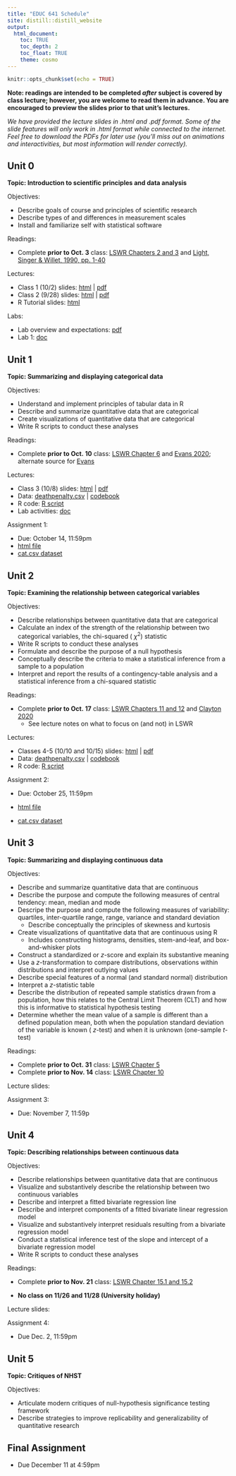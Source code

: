 ```yaml
---
title: "EDUC 641 Schedule"
site: distill::distill_website
output:
  html_document:
    toc: TRUE
    toc_depth: 2
    toc_float: TRUE
    theme: cosmo
---
```


```r
knitr::opts_chunk$set(echo = TRUE)
```

**Note: readings are intended to be completed *after* subject is covered by class lecture; however, you are welcome to read them in advance. You are encouraged to preview the slides prior to that unit's lectures.**

*We have provided the lecture slides in .html and .pdf format. Some of the slide features will only work in .html format while connected to the internet. Feel free to download the PDFs for later use (you'll miss out on animations and interactivities, but most information will render correctly).*

## Unit 0

**Topic: Introduction to scientific principles and data analysis**

Objectives:

- Describe goals of course and principles of scientific research
- Describe types of and differences in measurement scales
- Install and familiarize self with statistical software

Readings: 

- Complete **prior to Oct. 3** class: [LSWR Chapters 2 and 3](https://learningstatisticswithr.com/lsr-0.6.pdf) and [Light, Singer & Willet, 1990, pp. 1-40](./assignments/Light Singer Willett 1990.pdf)


Lectures:

- Class 1 (10/2) slides: [html](./slides/EDUC641_1_intro.html) | [pdf](./slides/EDUC641_1_intro.pdf)
- Class 2 (9/28) slides: [html](./slides/EDUC641_2_measures.html) | [pdf](./slides/EDUC641_2_measures.pdf)
- R Tutorial slides: [html](./slides/tutorial.html)


Labs:

- Lab overview and expectations: [pdf](./labs/EDUC 641 Lab Overview.pdf)
- Lab 1: [doc](./labs/Lab 1.docx)


## Unit 1 

**Topic: Summarizing and displaying categorical data**

Objectives:

- Understand and implement principles of tabular data in R
- Describe and summarize quantitative data that are categorical
- Create visualizations of quantitative data that are categorical
- Write R scripts to conduct these analyses

Readings: 

- Complete **prior to Oct. 10** class: [LSWR Chapter 6](https://learningstatisticswithr.com/lsr-0.6.pdf) and [Evans 2020](https://www.newstatesman.com/uncategorized/2020/07/ra-fisher-and-science-hatred); alternate source for [Evans](./assignments/evans_2020.pdf)

Lectures: 

- Class 3 (10/8) slides: [html](./slides/EDUC641_3_categdescr.html) | [pdf](./slides/EDUC641_3_categdescr.pdf)
- Data: [deathpenalty.csv](./data/deathpenalty.csv) | [codebook](./data/deathpenalty_codebook.pdf)
- R code: [R script](./slides/EDUC641_3_code.R)
- Lab activities: [doc](./labs/Lab2.docx)


Assignment 1: 

- Due: October 14, 11:59pm
- [html file](./assignments/assignment01.html)
- [cat.csv dataset](./data/cat.csv)

## Unit 2

**Topic: Examining the relationship between categorical variables**

Objectives:

 * Describe relationships between quantitative data that are categorical
 * Calculate an index of the strength of the relationship between two categorical variables, the chi-squared ( $\chi^2$) statistic
 * Write R scripts to conduct these analyses
 * Formulate and describe the purpose of a null hypothesis
 * Conceptually describe the criteria to make a statistical inference from a sample to a population
 * Interpret and report the results of a contingency-table analysis and a statistical inference from a chi-squared statistic

Readings: 

- Complete **prior to Oct. 17** class: [LSWR Chapters 11 and 12](https://learningstatisticswithr.com/lsr-0.6.pdf) and [Clayton 2020](https://nautil.us/how-eugenics-shaped-statistics-238014)
  + See lecture notes on what to focus on (and not) in LSWR

Lectures:


- Classes 4-5 (10/10 and 10/15) slides: [html](./slides/EDUC641_4_categrel.html) | [pdf](./slides/EDUC641_4_categrel.pdf)
<!--
- Class 6 (10/12) slides: [html](./slides/EDUC641_6_history.html) | [pdf](./slides/EDUC641_6_history.pdf) -->
- Data: [deathpenalty.csv](./data/deathpenalty.csv) | [codebook](./data/deathpenalty_codebook.pdf) 
- R code: [R script](./slides/EDUC641_4_code.R)
<!-- - Lab activities: [Week 3 Lab](./labs/Lab3.docx) | [Week 4 Lab](./labs/Lab4.docx) -->

Assignment 2: 

- Due: October 25, 11:59pm

- [html file](./assignments/assignment02.html)
- [cat.csv dataset](./data/cat.csv)

## Unit 3

**Topic: Summarizing and displaying continuous data**

Objectives:

- Describe and summarize quantitative data that are continuous
- Describe the purpose and compute the following measures of central tendency: mean, median and mode
- Descripe the purpose and compute the following measures of variability: quartiles, inter-quartile range, range, variance and standard deviation
  + Describe conceptually the principles of skewness and kurtosis
- Create visualizations of quantitative data that are continuous using R
  + Includes constructing histograms, densities, stem-and-leaf, and box-and-whisker plots
- Construct a standardized or $z$-score and explain its substantive meaning
- Use a $z$-transformation to compare distributions, observations within distributions and interpret outlying values
- Describe special features of a normal (and standard normal) distribution
- Interpret a $z$-statistic table
- Describe the distribution of repeated sample statistics drawn from a population, how this relates to the Central Limit Theorem (CLT) and how this is informative to statistical hypothesis testing
- Determine whether the mean value of a sample is different than a defined population mean, both when the population standard deviation of the variable is known ( $z$-test) and when it is unknown (one-sample $t$-test)

Readings: 

- Complete **prior to Oct. 31** class: [LSWR Chapter 5](https://learningstatisticswithr.com/lsr-0.6.pdf)
- Complete **prior to Nov. 14** class: [LSWR Chapter 10](https://learningstatisticswithr.com/lsr-0.6.pdf)


Lecture slides: 

<!--
- Classes 7-8 (10/17 & 10/19) slides: [html](./slides/EDUC641_7_continuousdescr.html) | [pdf](./slides/EDUC641_7_continuousdescr.pdf)
- Class 9 (10/24) slides: [html](./slides/EDUC641_9_transformations.html) | [pdf](./slides/EDUC641_9_transformations.pdf)
- Classes 10-12 (10/26, 10/31, & 11/2) slides: [html](./slides/EDUC641_10_inference.html) | [pdf](./slides/EDUC641_10_inference.pdf)

- Data: [life_expectancy.csv](./data/life_expectancy.csv) | [codebook](./data/life_expectancy_codebook.pdf)
- R code: [Class 7 script](./slides/EDUC641_7_code.R) | [Class 9 script](./slides/EDUC641_9_code.R)
- Lab activities: [Week 5 lab](./labs/Lab5.docx) | [Week 6 lab](./labs/Lab6.docx) | [Week 7 lab](./labs/Lab7.docx)
-->

Assignment 3: 

- Due: November 7, 11:59p
<!--
- [html file](./assignments/assignment03.html)
- [cont.csv dataset](./data/cont.csv)
-->


## Unit 4

**Topic: Describing relationships between continuous data**

Objectives:

- Describe relationships between quantitative data that are continuous
- Visualize and substantively describe the relationship between two continuous variables
- Describe and interpret a fitted bivariate regression line
- Describe and interpret components of a fitted bivariate linear regression model
- Visualize and substantively interpret residuals resulting from a bivariate regression model
- Conduct a statistical inference test of the slope and intercept of a bivariate regression model
- Write R scripts to conduct these analyses


Readings: 

- Complete **prior to Nov. 21** class: [LSWR Chapter 15.1 and 15.2](https://learningstatisticswithr.com/lsr-0.6.pdf)

+ **No class on 11/26 and 11/28 (University holiday)**
  
Lecture slides: 

<!--
- Class 13 (11/7) slides: [html](./slides/EDUC641_13_continuousrel.html) | [pdf](./slides/EDUC641_13_continuousrel.pdf)
- Class 14 (11/14) slides: [html](./slides/EDUC641_14_regression.html) | [pdf](./slides/EDUC641_14_regression.pdf)
- Class 15-16 slides (11/16 & 11/21): [html](./slides/EDUC641_15_regression2.html) | [pdf](./slides/EDUC641_15_regression2.pdf) 
  + **No class on 11/23 (university holiday)**

- Data:  [life_expectancy.csv](./data/life_expectancy.csv)
- R code: [R script](./slides/EDUC641_13_code.R)
- Lab activities: [Week 8 Lab](./labs/Lab8.docx) | [Week 9 Lab](./labs/Lab9.docx)

-->

Assignment 4: 

- Due Dec. 2, 11:59pm 

<!--
 - [html file](./assignments/assignment04.html)
 - [cont.csv](./data/cont.csv)
-->

## Unit 5


**Topic: Critiques of NHST**

Objectives:

- Articulate modern critiques of null-hypothesis significance testing framework
- Describe strategies to improve replicability and generalizability of quantitative research

<!--
- Classes 17-18 (11/28 & 11/30): [html](./slides/EDUC641_17_critiques.html) | [pdf](./slides/EDUC641_17_critiques.pdf)
- Data management cheat sheet: [html](data_management.html) 

-->

## Final Assignment

* Due December 11 at 4:59pm

<!--
- [html file](./assignments/assignment05.html)
- [ah01.csv](./data/ah01.csv) | [ah02.csv](./data/ah02.csv)

-->
